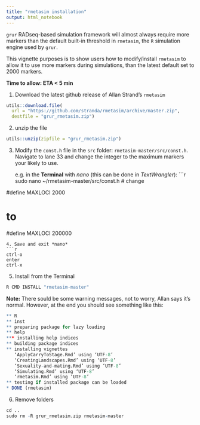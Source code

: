 ```yaml
---
title: "rmetasim installation"
output: html_notebook
---
```


`grur` RADseq-based simulation framework will almost always require more markers
than the default built-in threshold in `rmetasim`, the `R` simulation engine
used by `grur`.

This vignette purposes is to show users how to modify/install
`rmetasim` to allow it to use more markers during simulations, than the 
latest default set to 2000 markers. 


**Time to allow: ETA < 5 min**


1. Download the latest github release of Allan Strand's `rmetasim`
```r
utils::download.file(
  url = "https://github.com/stranda/rmetasim/archive/master.zip",
  destfile = "grur_rmetasim.zip")
```

2. unzip the file
```r
utils::unzip(zipfile = "grur_rmetasim.zip")
```

3. Modify the `const.h` file in the `src` folder: `rmetasim-master/src/const.h`.
Navigate to lane 33 and change the integer to the maximum markers your likely to use.


    e.g. in the **Terminal** with *nano* (this can be done in *TextWrangler*):
```r
sudo nano ~/rmetasim-master/src/const.h
# change

#define MAXLOCI               2000

# to

#define MAXLOCI               200000

```
4. Save and exit *nano*
```r
ctrl-o
enter
ctrl-x
```

5. Install from the Terminal
```r
R CMD INSTALL "rmetasim-master"
```

**Note:**
There sould be some warning messages, not to worry, Allan says it's normal.
However, at the end you should see something like this:
```r
** R
** inst
** preparing package for lazy loading
** help
*** installing help indices
** building package indices
** installing vignettes
   ‘ApplyCarryToStage.Rmd’ using ‘UTF-8’ 
   ‘CreatingLandscapes.Rmd’ using ‘UTF-8’ 
   ‘Sexuality-and-mating.Rmd’ using ‘UTF-8’ 
   ‘Simulating.Rmd’ using ‘UTF-8’ 
   ‘rmetasim.Rmd’ using ‘UTF-8’ 
** testing if installed package can be loaded
* DONE (rmetasim)

```


6. Remove folders
```r
cd ..
sudo rm -R grur_rmetasim.zip rmetasim-master
```


